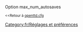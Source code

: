{{fr/Amorce}}
Option max_num_autosaves

<small><<Retour à [[fr/Archive/Manual/Settings/Openttd.cfg|openttd.cfg]]</small>
[[Category:fr/Réglages et préférences]]